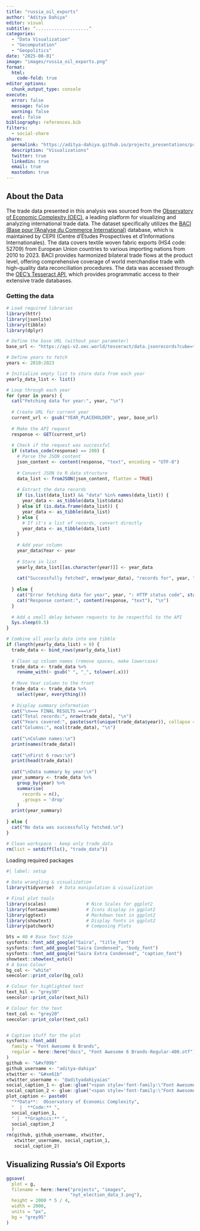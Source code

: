 ```yaml
---
title: "russia_oil_exports"
author: "Aditya Dahiya"
editor: visual
subtitle: "...................."
categories:
  - "Data Visualization"
  - "Gecomputation"
  - "Geopolitics"
date: "2025-08-01"
image: "images/russia_oil_exports.png"
format:
  html:
    code-fold: true
editor_options: 
  chunk_output_type: console
execute: 
  error: false
  message: false
  warning: false
  eval: false
bibliography: references.bib
filters:
  - social-share
share:
  permalink: "https://aditya-dahiya.github.io/projects_presentations/projects/russia_oil_exports.html"
  description: "Visualizations"
  twitter: true
  linkedin: true
  email: true
  mastodon: true
---
```


## About the Data

The trade data presented in this analysis was sourced from the [Observatory of Economic Complexity (OEC)](https://oec.world/), a leading platform for visualizing and analyzing international trade data. The dataset specifically utilizes the [BACI (Base pour l'Analyse du Commerce International)](https://www.cepii.fr/CEPII/en/bdd_modele/bdd_modele_item.asp?id=37) database, which is maintained by CEPII (Centre d'Études Prospectives et d'Informations Internationales). The data covers textile woven fabric exports (HS4 code: 52709) from European Union countries to various importing nations from 2010 to 2023. BACI provides harmonized bilateral trade flows at the product level, offering comprehensive coverage of world merchandise trade with high-quality data reconciliation procedures. The data was accessed through the [OEC's Tesseract API](https://docs.oec.world/tesseract/), which provides programmatic access to their extensive trade databases.

### Getting the data

```r
# Load required libraries
library(httr)
library(jsonlite)
library(tibble)
library(dplyr)

# Define the base URL (without year parameter)
base_url <- "https://api-v2.oec.world/tesseract/data.jsonrecords?cube=trade_i_baci_a_92&drilldowns=Importer+Country&include=Exporter+Country:eurus;Year:YEAR_PLACEHOLDER;HS4:52709&locale=en&parents=true&measures=Trade+Value"

# Define years to fetch
years <- 2010:2023

# Initialize empty list to store data from each year
yearly_data_list <- list()

# Loop through each year
for (year in years) {
  cat("Fetching data for year:", year, "\n")
  
  # Create URL for current year
  current_url <- gsub("YEAR_PLACEHOLDER", year, base_url)
  
  # Make the API request
  response <- GET(current_url)
  
  # Check if the request was successful
  if (status_code(response) == 200) {
    # Parse the JSON content
    json_content <- content(response, "text", encoding = "UTF-8")
    
    # Convert JSON to R data structure
    data_list <- fromJSON(json_content, flatten = TRUE)
    
    # Extract the data records
    if (is.list(data_list) && "data" %in% names(data_list)) {
      year_data <- as_tibble(data_list$data)
    } else if (is.data.frame(data_list)) {
      year_data <- as_tibble(data_list)
    } else {
      # If it's a list of records, convert directly
      year_data <- as_tibble(data_list)
    }
    
    # Add year column
    year_data$Year <- year
    
    # Store in list
    yearly_data_list[[as.character(year)]] <- year_data
    
    cat("Successfully fetched", nrow(year_data), "records for", year, "\n")
    
  } else {
    cat("Error fetching data for year", year, ": HTTP status code", status_code(response), "\n")
    cat("Response content:", content(response, "text"), "\n")
  }
  
  # Add a small delay between requests to be respectful to the API
  Sys.sleep(0.5)
}

# Combine all yearly data into one tibble
if (length(yearly_data_list) > 0) {
  trade_data <- bind_rows(yearly_data_list)
  
  # Clean up column names (remove spaces, make lowercase)
  trade_data <- trade_data %>%
    rename_with(~ gsub(" ", "_", tolower(.x)))
  
  # Move Year column to the front
  trade_data <- trade_data %>%
    select(year, everything())
  
  # Display summary information
  cat("\n=== FINAL RESULTS ===\n")
  cat("Total records:", nrow(trade_data), "\n")
  cat("Years covered:", paste(sort(unique(trade_data$year)), collapse = ", "), "\n")
  cat("Columns:", ncol(trade_data), "\n")
  
  cat("\nColumn names:\n")
  print(names(trade_data))
  
  cat("\nFirst 6 rows:\n")
  print(head(trade_data))
  
  cat("\nData summary by year:\n")
  year_summary <- trade_data %>%
    group_by(year) %>%
    summarise(
      records = n(),
      .groups = 'drop'
    )
  print(year_summary)
  
} else {
  cat("No data was successfully fetched.\n")
}

# Clean workspace - keep only trade_data
rm(list = setdiff(ls(), "trade_data"))
```

Loading required packages

```r
#| label: setup

# Data wrangling & visualization
library(tidyverse)  # Data manipulation & visualization

# Final plot tools
library(scales)               # Nice Scales for ggplot2
library(fontawesome)          # Icons display in ggplot2
library(ggtext)               # Markdown text in ggplot2
library(showtext)             # Display fonts in ggplot2
library(patchwork)            # Composing Plots

bts = 40 # Base Text Size
sysfonts::font_add_google("Saira", "title_font")
sysfonts::font_add_google("Saira Condensed", "body_font")
sysfonts::font_add_google("Saira Extra Condensed", "caption_font")
showtext::showtext_auto()
# A base Colour
bg_col <- "white"
seecolor::print_color(bg_col)

# Colour for highlighted text
text_hil <- "grey30"
seecolor::print_color(text_hil)

# Colour for the text
text_col <- "grey20"
seecolor::print_color(text_col)


# Caption stuff for the plot
sysfonts::font_add(
  family = "Font Awesome 6 Brands",
  regular = here::here("docs", "Font Awesome 6 Brands-Regular-400.otf")
)
github <- "&#xf09b"
github_username <- "aditya-dahiya"
xtwitter <- "&#xe61b"
xtwitter_username <- "@adityadahiyaias"
social_caption_1 <- glue::glue("<span style='font-family:\"Font Awesome 6 Brands\";'>{github};</span> <span style='color: {text_hil}'>{github_username}  </span>")
social_caption_2 <- glue::glue("<span style='font-family:\"Font Awesome 6 Brands\";'>{xtwitter};</span> <span style='color: {text_hil}'>{xtwitter_username}</span>")
plot_caption <- paste0(
  "**Data**:  Observatory of Economic Complexity",
  "  |  **Code:** ", 
  social_caption_1, 
  " |  **Graphics:** ", 
  social_caption_2
  )
rm(github, github_username, xtwitter, 
   xtwitter_username, social_caption_1, 
   social_caption_2)
```

## Visualizing Russia's Oil Exports

```r
ggsave(
  plot = g,
  filename = here::here("projects", "images", 
                        "nyt_election_data_3.png"),
  height = 2000 * 5 / 4,
  width = 2000,
  units = "px",
  bg = "grey95"
)
```
